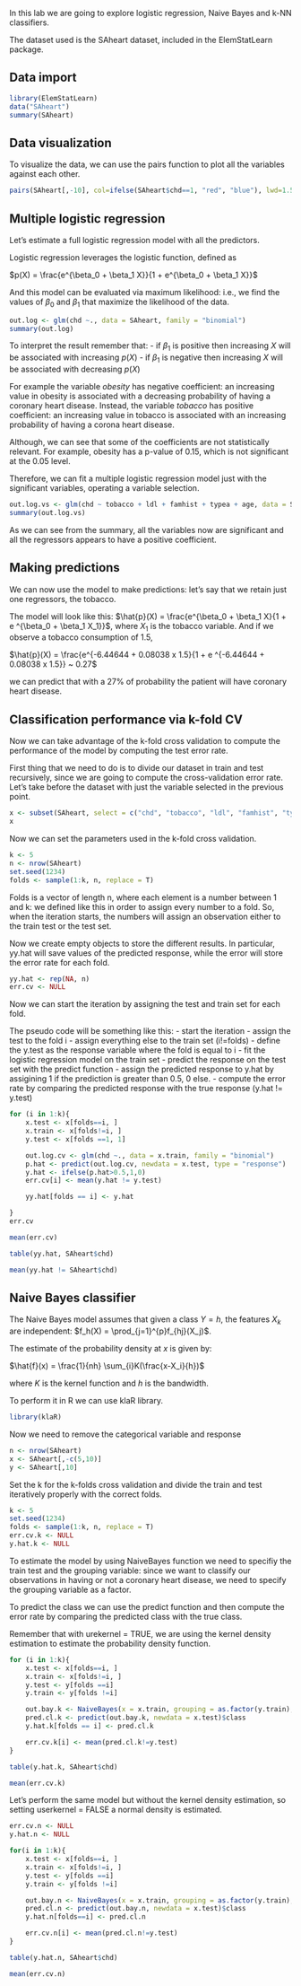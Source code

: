 In this lab we are going to explore logistic regression, Naive Bayes and k-NN classifiers.

The dataset used is the SAheart dataset, included in the ElemStatLearn package. 

## Data import
```R
library(ElemStatLearn)
data("SAheart")
summary(SAheart)
```

## Data visualization
To visualize the data, we can use the pairs function to plot all the variables against each other.
```R
pairs(SAheart[,-10], col=ifelse(SAheart$chd==1, "red", "blue"), lwd=1.5)
```

## Multiple logistic regression
Let's estimate a full logistic regression model with all the predictors. 

Logistic regression leverages the logistic function, defined as 

$p(X) = \frac{e^{\beta_0 + \beta_1 X}}{1 + e^{\beta_0 + \beta_1 X}}$

And this model can be evaluated via maximum likelihood: i.e., we find the values of $\beta_0$ and $\beta_1$ that maximize the likelihood of the data.

```R
out.log <- glm(chd ~., data = SAheart, family = "binomial")
summary(out.log)
```
To interpret the result remember that: 
 - if $\beta_1$ is positive then increasing $X$ will be associated with increasing $p(X)$ 
 - if $\beta_1$ is negative then increasing $X$ will be associated with decreasing $p(X)$

For example the variable $obesity$ has negative coefficient: an increasing value in obesity is associated with a decreasing probability of having a coronary heart disease. 
Instead, the variable $tobacco$ has positive coefficient: an increasing value in tobacco is associated with an increasing probability of having a corona heart disease.

Although, we can see that some of the coefficients are not statistically relevant. For example, obesity has a p-value of 0.15, which is not significant at the 0.05 level.

Therefore, we can fit a multiple logistic regression model just with the significant variables, operating a variable selection.

```R
out.log.vs <- glm(chd ~ tobacco + ldl + famhist + typea + age, data = SAheart, family = "binomial")
summary(out.log.vs)
```

As we can see from the summary, all the variables now are significant and all the regressors appears to have a positive coefficient.

## Making predictions

We can now use the model to make predictions: let's say that we retain just one regressors, the tobacco. 

The model will look like this: 
$\hat{p}(X) = \frac{e^{\beta_0 + \beta_1 X}{1 + e ^{\beta_0 + \beta_1 X_1}}$, where $X_1$ is the tobacco variable.
And if we observe a tobacco consumption of 1.5, 

$\hat{p}(X) = \frac{e^{-6.44644  + 0.08038 x 1.5}{1 + e ^{-6.44644 + 0.08038 x 1.5}} ~ 0.27$

we can predict that with a 27% of probability the patient will have coronary heart disease.

## Classification performance via k-fold CV

Now we can take advantage of the k-fold cross validation to compute the performance of the model by computing the test error rate.

First thing that we need to do is to divide our dataset in train and test recursively, since we are going to compute the cross-validation error rate.
Let's take before the dataset with just the variable selected in the previous point.

```R
x <- subset(SAheart, select = c("chd", "tobacco", "ldl", "famhist", "typea", "age"))
x
```

Now we can set the parameters used in the k-fold cross validation.
```R
k <- 5
n <- nrow(SAheart)
set.seed(1234)
folds <- sample(1:k, n, replace = T)
```
Folds is a vector of length n, where each element is a number between 1 and k: we defined like this in order to assign every number to a fold. So, when the iteration starts, the numbers will assign an observation
either to the train test or the test set.

Now we create empty objects to store the different results. 
In particular, yy.hat will save values of the predicted response, while the error will store the error rate for each fold.

```R
yy.hat <- rep(NA, n)
err.cv <- NULL
```

Now we can start the iteration by assigning the test and train set for each fold. 

The pseudo code will be something like this:
- start the iteration
- assign the test to the fold i 
- assign everything else to the train set (i!=folds)
- define the y.test as the response variable where the fold is equal to i
- fit the logistic regression model on the train set
- predict the response on the test set with the predict function
- assign the predicted response to y.hat by assigining 1 if the prediction is greater than 0.5, 0 else.
- compute the error rate by comparing the predicted response with the true response (y.hat != y.test)

```R
for (i in 1:k){
    x.test <- x[folds==i, ]
    x.train <- x[folds!=i, ]
    y.test <- x[folds ==1, 1]

    out.log.cv <- glm(chd ~., data = x.train, family = "binomial")
    p.hat <- predict(out.log.cv, newdata = x.test, type = "response")
    y.hat <- ifelse(p.hat>0.5,1,0)
    err.cv[i] <- mean(y.hat != y.test)

    yy.hat[folds == i] <- y.hat

}
err.cv
```
```R
mean(err.cv)
```
```R
table(yy.hat, SAheart$chd)
```
```R
mean(yy.hat != SAheart$chd)
```

## Naive Bayes classifier

The Naive Bayes model assumes that given a class $Y = h$, the features $X_k$ are independent: 
$f_h(X) = \prod_{j=1}^{p}f_{hj}(X_j)$. 

The estimate of the probability density at $x$ is given by: 

$\hat{f}(x) = \frac{1}{nh} \sum_{i}K(\frac{x-X_i}{h})$

where $K$ is the kernel function and $h$ is the bandwidth.


To perform it in R we can use klaR library.

```R
library(klaR)
```

Now we need to remove the categorical variable and response

```R
n <- nrow(SAheart)
x <- SAheart[,-c(5,10)]
y <- SAheart[,10]
```

Set the k for the k-folds cross validation and divide the train and test iteratively properly with the correct folds.

```R
k <- 5 
set.seed(1234)
folds <- sample(1:k, n, replace = T)
err.cv.k <- NULL
y.hat.k <- NULL
```
To estimate the model by using NaiveBayes function we need to specifiy the train test and the grouping variable: since we want to classify our observations in having or not
a coronary heart disease, we need to specify the grouping variable as a factor.

To predict the class we can use the predict function and then compute the error rate by comparing the predicted class with the true class.

Remember that with urekernel = TRUE, we are using the kernel density estimation to estimate the probability density function.
```R
for (i in 1:k){
    x.test <- x[folds==i, ]
    x.train <- x[folds!=i, ]
    y.test <- y[folds ==i]
    y.train <- y[folds !=i]

    out.bay.k <- NaiveBayes(x = x.train, grouping = as.factor(y.train), userkernel = TRUE)
    pred.cl.k <- predict(out.bay.k, newdata = x.test)$class
    y.hat.k[folds == i] <- pred.cl.k

    err.cv.k[i] <- mean(pred.cl.k!=y.test)
}
```
```R
table(y.hat.k, SAheart$chd)
```
```R
mean(err.cv.k)
```

Let's perform the same model but without the kernel density estimation, so setting userkernel = FALSE a normal density is estimated.
```R
err.cv.n <- NULL
y.hat.n <- NULL

for(i in 1:k){
    x.test <- x[folds==i, ]
    x.train <- x[folds!=i, ]
    y.test <- y[folds ==i]
    y.train <- y[folds !=i]

    out.bay.n <- NaiveBayes(x = x.train, grouping = as.factor(y.train), userkernel = FALSE)
    pred.cl.n <- predict(out.bay.n, newdata = x.test)$class
    y.hat.n[folds==i] <- pred.cl.n

    err.cv.n[i] <- mean(pred.cl.n!=y.test)
}
```
```R
table(y.hat.n, SAheart$chd)
```
```R
mean(err.cv.n)
```
```R

```
```R

```
```R

```
```R

```
```R

```
```R

```
```R

```
```R

```
```R

```
```R

```
```R

```
